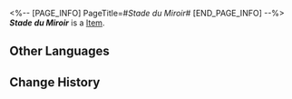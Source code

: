 <%-- [PAGE_INFO]
PageTitle=#''Stade du Miroir''#
[END_PAGE_INFO] --%>
{{Item Infobox
|title       = ''Stade du Miroir''
|id          = 210315
|image       = Item ''Stade du Miroir''.png
|type        = 
|invCategory = Valuables
|rarity      = 3
|effect      =
A record that can be played on the Express' phonograph. It might be a chance acquisition or a gift from someone else. All sorts of memories surge up when the music plays &mdash; the smiles, encounters, touches, and the excitement of battle. Maybe that is why people still collect records even as society rapidly advances.
The current record contains the track "Stade du Miroir."
|description =

''When, where, and from whence was the existence named "me" born?''
}}
'''''Stade du Miroir''''' is a [[Item]].

==Other Languages==
{{Other Languages
|en   = ''Stade du Miroir''
|zhs  = 《镜像阶段》
|zht  = 《鏡像階段》
|ja   = 『ミラーステージ』
|ko   = ≪거울단계≫
|es   = Estadio del espejo
|fr   = ''Stade du Miroir''
|ru   = Stade du Miroir
|th   = "Stade du Miroir"
|vi   = Giai Đoạn Phản Chiếu
|de   = „Stade du Miroir“
|id   = "Stade du Miroir"
|pt   = "Stade du Miroir"
}}

==Change History==
{{Change History|2.0}}
